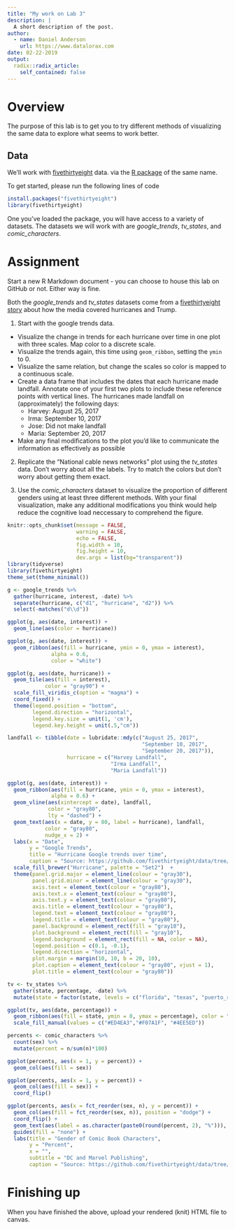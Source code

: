 ```yaml
---
title: "My work on Lab 3"
description: |
  A short description of the post.
author:
  - name: Daniel Anderson
    url: https://www.datalorax.com
date: 02-22-2019
output:
  radix::radix_article:
    self_contained: false
---
```


# Overview
The purpose of this lab is to get you to try different methods of visualizing the same data to explore what seems to work better.

## Data
We'll work with  [fivethirtyeight](https://fivethirtyeight.com) data. via the [R package](https://github.com/rudeboybert/fivethirtyeight) of the same name.

To get started, please run the following lines of code

```r
install.packages("fivethirtyeight")
library(fivethirtyeight)
```

One you've loaded the package, you will have access to a variety of datasets. The datasets we will work with are *google_trends*, *tv_states*, and *comic_characters*.

# Assignment
Start a new R Markdown document - you can choose to house this lab on 
   GitHub or not. Either way is fine.

Both the *google_trends* and *tv_states* datasets come from a [fivethirtyeight story](https://fivethirtyeight.com/features/the-media-really-started-paying-attention-to-puerto-rico-when-trump-did/) about how the media covered hurricanes and Trump.

1. Start with the google trends data. 
  + Visualize the change in trends for each hurricane over time in one plot with three scales. Map color to a discrete scale.
  + Visualize the trends again, this time using `geom_ribbon`, setting the `ymin` to 0.
  + Visualize the same relation, but change the scales so color is mapped to a continuous scale.
  + Create a data frame that includes the dates that each hurricane made landfall. Annotate one of your first two plots to include these reference points with vertical lines. The hurricanes made landfall on (approximately) the following days:
    - Harvey: August 25, 2017
    - Irma: September 10, 2017
    - Jose: Did not make landfall
    - Maria: September 20, 2017
  + Make any final modifications to the plot you'd like to communicate the information as effectively as possible

2. Replicate the "National cable news networks" plot using the *tv_states* data. Don't worry about all the labels. Try to match the colors but don't worry about getting them exact.

3. Use the *comic_characters* dataset to visualize the proportion of different genders using at least three different methods. With your final visualization, make any additional modifications you think would help reduce the cognitive load neccessary to comprehend the figure.

```r
knitr::opts_chunk$set(message = FALSE,
                      warning = FALSE,
                      echo = FALSE,
                      fig.width = 10,
                      fig.height = 10,
                      dev.args = list(bg="transparent"))
library(tidyverse)
library(fivethirtyeight)
theme_set(theme_minimal())

g <- google_trends %>% 
  gather(hurricane, interest, -date) %>% 
  separate(hurricane, c("d1", "hurricane", "d2")) %>% 
  select(-matches("d\\d"))

ggplot(g, aes(date, interest)) +
  geom_line(aes(color = hurricane))

ggplot(g, aes(date, interest)) +
  geom_ribbon(aes(fill = hurricane, ymin = 0, ymax = interest),
              alpha = 0.6,
              color = "white")

ggplot(g, aes(date, hurricane)) +
  geom_tile(aes(fill = interest),
            color = "gray90") +
  scale_fill_viridis_c(option = "magma") +
  coord_fixed() +
  theme(legend.position = "bottom",
        legend.direction = "horizontal",
        legend.key.size = unit(1, 'cm'),
        legend.key.height = unit(.5,"cm"))

landfall <- tibble(date = lubridate::mdy(c("August 25, 2017", 
                                           "September 10, 2017", 
                                           "September 20, 2017")),
                   hurricane = c("Harvey Landfall", 
                                 "Irma Landfall", 
                                 "Maria Landfall"))

ggplot(g, aes(date, interest)) +
  geom_ribbon(aes(fill = hurricane, ymin = 0, ymax = interest),
              alpha = 0.6) + 
  geom_vline(aes(xintercept = date), landfall,
             color = "gray80", 
             lty = "dashed") +
  geom_text(aes(x = date, y = 80, label = hurricane), landfall,
            color = "gray80",
            nudge_x = 2) +
  labs(x = "Date", 
       y = "Google Trends",
       title = "Hurricane Google trends over time",
       caption = "Source: https://github.com/fivethirtyeight/data/tree/master/puerto-rico-media") + 
  scale_fill_brewer("Hurricane", palette = "Set2")  +
  theme(panel.grid.major = element_line(colour = "gray30"), 
        panel.grid.minor = element_line(colour = "gray30"), 
        axis.text = element_text(colour = "gray80"), 
        axis.text.x = element_text(colour = "gray80"), 
        axis.text.y = element_text(colour = "gray80"),
        axis.title = element_text(colour = "gray80"),
        legend.text = element_text(colour = "gray80"), 
        legend.title = element_text(colour = "gray80"), 
        panel.background = element_rect(fill = "gray10"), 
        plot.background = element_rect(fill = "gray10"), 
        legend.background = element_rect(fill = NA, color = NA), 
        legend.position = c(0.1, -0.1), 
        legend.direction = "horizontal",
        plot.margin = margin(10, 10, b = 20, 10),
        plot.caption = element_text(colour = "gray80", vjust = 1), 
        plot.title = element_text(colour = "gray80"))

tv <- tv_states %>% 
  gather(state, percentage, -date) %>% 
  mutate(state = factor(state, levels = c("florida", "texas", "puerto_rico")))

ggplot(tv, aes(date, percentage)) +
  geom_ribbon(aes(fill = state, ymin = 0, ymax = percentage), color = "white") +
  scale_fill_manual(values = c("#ED4EA3","#F07A1F", "#4EE5ED"))

percents <- comic_characters %>% 
  count(sex) %>% 
  mutate(percent = n/sum(n)*100) 

ggplot(percents, aes(x = 1, y = percent)) +
  geom_col(aes(fill = sex))

ggplot(percents, aes(x = 1, y = percent)) +
  geom_col(aes(fill = sex)) +
  coord_flip()

ggplot(percents, aes(x = fct_reorder(sex, n), y = percent)) +
  geom_col(aes(fill = fct_reorder(sex, n)), position = "dodge") +
  coord_flip() +
  geom_text(aes(label = as.character(paste0(round(percent, 2), "%"))), nudge_y = 5) +
  guides(fill = "none") +
  labs(title = "Gender of Comic Book Characters",
       y = "Percent",
       x = "",
       subtitle = "DC and Marvel Publishing",
       caption = "Source: https://github.com/fivethirtyeight/data/tree/master/puerto-rico-media")
```


# Finishing up
When you have finished the above, upload your rendered (knit) HTML file to canvas.



